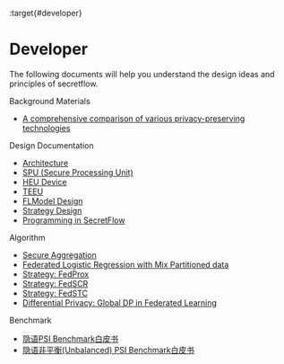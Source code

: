 :target{#developer}

# <Target id="id1" />Developer

The following documents will help you understand the design ideas and principles of secretflow.

<TableOfContents>


  <p className="caption">
    Background Materials
  </p>

  - [A comprehensive comparison of various privacy-preserving technologies](https://www.yuque.com/secret-flow/admin/exgixt72drdvdsy3)
</TableOfContents>

<TableOfContents>


  <p className="caption">
    Design Documentation
  </p>

  - [Architecture](design/architecture.mdx)
  - [SPU (Secure Processing Unit)](design/spu.mdx)
  - [HEU Device](design/heu.mdx)
  - [TEEU](design/teeu.mdx)
  - [FLModel Design](design/flmodel.mdx)
  - [Strategy Design](design/strategy.mdx)
  - [Programming in SecretFlow](design/programming_in_secretflow.mdx)
</TableOfContents>

<TableOfContents>


  <p className="caption">
    Algorithm
  </p>

  - [Secure Aggregation](algorithm/secure_aggregation.mdx)
  - [Federated Logistic Regression with Mix Partitioned data](algorithm/mix_lr.mdx)
  - [Strategy: FedProx](algorithm/federated_learning/fed_prox.mdx)
  - [Strategy: FedSCR](algorithm/federated_learning/fed_scr.mdx)
  - [Strategy: FedSTC](algorithm/federated_learning/fed_stc.mdx)
  - [Differential Privacy: Global DP in Federated Learning](algorithm/differential_privacy/GlobalDP.mdx)
</TableOfContents>

<TableOfContents>


  <p className="caption">
    Benchmark
  </p>

  - [隐语PSI Benchmark白皮书](benchmark/psi_benchmark.mdx)
  - [隐语非平衡(Unbalanced) PSI Benchmark白皮书](benchmark/ubpsi_benchmark.mdx)
</TableOfContents>
